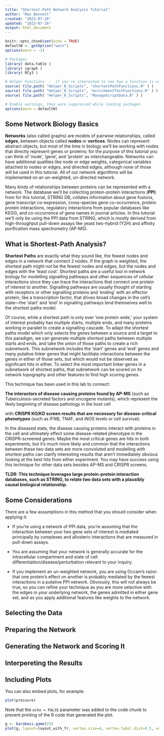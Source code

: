 ---
title: "Shortest-Path Network Analysis Tutorial"
author: "Max Bennett"
created: "2023-07-26"
updated: "2023-07-26"
output: html_document
---


```{r setup, include=FALSE}

knitr::opts_chunk$set(echo = TRUE)
defaultW <- getOption("warn") 
options(warn = -1) 
```


```{r Load Dependencies, echo=FALSE, message=FALSE}

# Packages
library( data.table )
library( igraph )
library( RCy3 )

# Helper Functions  -  if you're interested to see how a function is coded you can find it in one of these files, or go directly to it using View( )
source( file.path( "Helper_R_Scripts", "shortestPathFunctions.R" ) )
source( file.path( "Helper_R_Scripts", "enrichmentTestFunctions.R" ) )
source( file.path( "Helper_R_Scripts", "ManageScriptData.R" ) )

# Enable warnings, they were suppressed while loading packages
options(warn = defaultW)
```



## Some Network Biology Basics
  **Networks** (also called graphs) are models of pairwise relationships, called **edges**, between objects called **nodes** or **vertices**. Nodes can represent abstract objects, but most of the time in biology we'll be working with nodes that directly represent genes or proteins; for the purpose of this tutorial you can think of 'node', 'gene', and 'protein' as interchangeable. Networks can have additional qualities like node or edge weights, categorical variables attached to nodes or edges, and directed edges, although none of those will be used in this tutorial. All of our network algorithms will be implemented on an un-weighted, un-directed network. 

  Many kinds of relationships between proteins can be represented with a network. The database we'll be collecting protein-protein interactions (**PPI**) from for this tutorial, STRING DB, collates information about gene fusions, gene transcript co-expression, cross-species gene co-occurrence, protein protein interactions, regulatory interactions from popular databases like KEGG, and co-occurrence of gene names in journal articles. In this tutorial we'll only be using the PPI data from STRING, which is mostly derived from high-throughput pull-down assays like yeast two-hybrid (Y2H) and affinity purification mass spectrometry (AP-MS). 
  


## What is Shortest-Path Analysis?
**Shortest Paths** are exactly what they sound like, the fewest nodes and edges in a network that connect 2 nodes. If the graph is weighted, the shortest path might not be the fewest nodes and edges, but the nodes and edges with the 'least cost'. Shortest paths are a useful tool in network biology for modelling signalling pathways and other sequences of cellular interactions since they can trace the interactions that connect one protein of interest to another. Signalling pathways are usually thought of starting with receptors or other signalling proteins and 'ending' with an effector protein, like a transcription factor, that drives broad changes in the cell's state---the 'start' and 'end' in signalling pathways lend themselves well to the shortest paths model. 

Of course, while a shortest path is only ever 'one protein wide,' your system of interest probably has multiple starts, multiple ends, and many proteins working in parallel to create a signalling cascade. To adapt the shortest paths model which only selects the genes between a source and a target to this paradigm, we can generate multiple shortest paths between multiple starts and ends, and take the union of those paths to create a rich subnetwork. This subnetwork includes the 'start' genes and 'end' genes and many putative linker genes that might facilitate interactions between the genes in either of those sets, but which would not be observed as significant hits in either. To select the most important linker genes in a subnetwork of shortest paths, that subnetwork can be scored on its network topography and other features to find high scoring genes.

This technique has been used in this lab to connect:  

**The interactors of disease causing proteins found by AP-MS** (such as Tuberculosis-secreted factors and oncogene mutants), which represent the likely beginning of disease pathology in the host cell  

with **CRISPR KO/KD screen results that are necessary for disease-critical phenotypes** (such as IFNB, TNAF, and iNOS levels  or  cell survival). 

In the diseased state, the disease causing proteins interact with proteins in the cell and ultimately effect some disease-related phenotype in the CRISPR-screened genes. Maybe the most critical genes are hits in both experiments, but it's much more likely and common that the interactions between these two data sets are more convoluted and modelling with shortest paths can clarify interesting results that aren't immediately obvious looking at the best hits from either experiment. You may have success using this technique for other data sets besides AP-MS and CRISPR screens.

**TLDR: This technique leverages large protein-protein interaction databases, such as STRING, to relate two data sets with a plausibly causal biological relationship.** 



## Some Considerations 
There are a few assumptions in this method that you should consider when applying it:  

- If you're using a network of PPI data, you're assuming that the interaction between your two gene sets of interest is mediated principally by complexes and allosteric interactions that are measured in pull-down assays.  

- You are assuming that your network is generally accurate for the intracellular compartment and state of cell differentiation/disease/perturbation relevant to your inquiry.

- If you implement an un-weighted network, you are using Occam's razor: that one protein's effect on another is probably mediated by the fewest interactions in a putative PPI network. Obviously, this will not always be true, so you can refine your technique as you are more selective with the edges in your underlying network, the genes admitted in either gene set, and as you apply additional features like weights to the network. 


## Selecting the Data


## Preparing the Network


## Generating the Network and Scoring It


## Interpereting the Results






## Including Plots

You can also embed plots, for example:

```{r pressure, echo=FALSE}
plot(pressure)
```

Note that the `echo = FALSE` parameter was added to the code chunk to prevent printing of the R code that generated the plot.


```{r example graph, include=FALSE}
g <- barabasi.game(25)
plot(g, layout=layout_with_fr, vertex.size=4, vertex.label.dist=0.5, vertex.color="red", edge.arrow.size=0.5)
```



